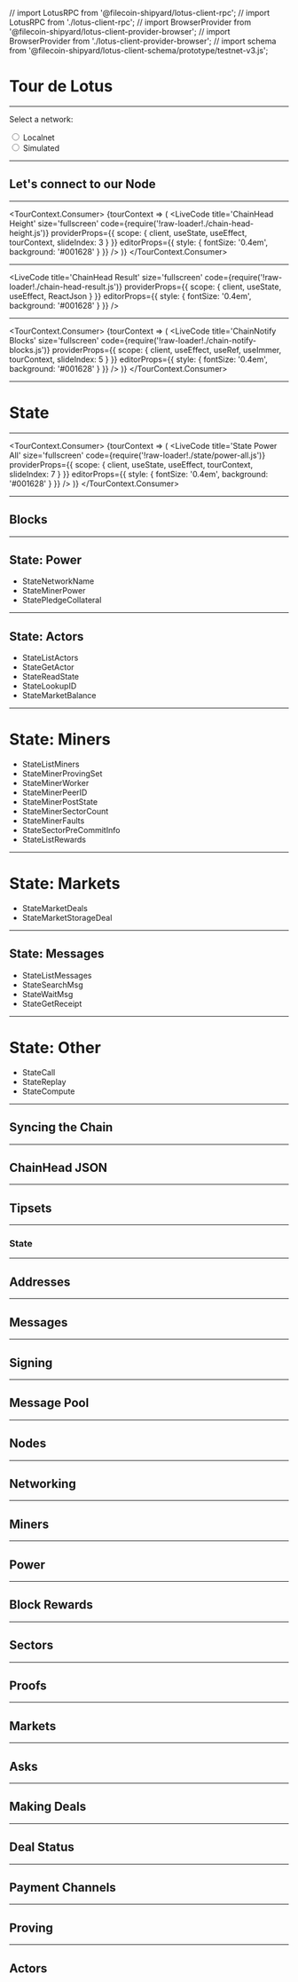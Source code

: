 // import LotusRPC from '@filecoin-shipyard/lotus-client-rpc';
// import LotusRPC from './lotus-client-rpc';
// import BrowserProvider from '@filecoin-shipyard/lotus-client-provider-browser';
// import BrowserProvider from './lotus-client-provider-browser';
// import schema from '@filecoin-shipyard/lotus-client-schema/prototype/testnet-v3.js';

<Head>
  <title>Tour de Lotus</title>
</Head>

# Tour de Lotus

---

Select a network:

<div>
  <input type='radio' name='net' value='localnet' defaultChecked={true} />
  Localnet
</div>
<div>
  <input type='radio' name='net' value='simulated' />
  Simulated
</div>

---

## Let's connect to our Node

---

<TourContext.Consumer>
  {tourContext => (
    <LiveCode
      title='ChainHead Height'
      size='fullscreen'
      code={require('!raw-loader!./chain-head-height.js')}
      providerProps={{
        scope: {
          client,
          useState,
          useEffect,
          tourContext,
          slideIndex: 3
        }
      }}
      editorProps={{ style: { fontSize: '0.4em', background: '#001628' } }}
    />
  )}
</TourContext.Consumer>

---

<LiveCode
  title='ChainHead Result'
  size='fullscreen'
  code={require('!raw-loader!./chain-head-result.js')}
  providerProps={{
    scope: {
      client,
      useState,
      useEffect,
      ReactJson
    }
  }}
  editorProps={{ style: { fontSize: '0.4em', background: '#001628' } }}
/>

---

<TourContext.Consumer>
  {tourContext => (
    <LiveCode
      title='ChainNotify Blocks'
      size='fullscreen'
      code={require('!raw-loader!./chain-notify-blocks.js')}
      providerProps={{
        scope: {
          client,
          useEffect,
          useRef,
          useImmer,
          tourContext,
          slideIndex: 5
        }
      }}
      editorProps={{ style: { fontSize: '0.4em', background: '#001628' } }}
    />
  )}
</TourContext.Consumer>

---

# State

---

<TourContext.Consumer>
  {tourContext => (
    <LiveCode
      title='State Power All'
      size='fullscreen'
      code={require('!raw-loader!./state/power-all.js')}
      providerProps={{
        scope: {
          client,
          useState,
          useEffect,
          tourContext,
          slideIndex: 7
        }
      }}
      editorProps={{ style: { fontSize: '0.4em', background: '#001628' } }}
    />
  )}
</TourContext.Consumer>

---

## Blocks

---

## State: Power

* StateNetworkName
* StateMinerPower
* StatePledgeCollateral

---

## State: Actors

* StateListActors
* StateGetActor
* StateReadState
* StateLookupID
* StateMarketBalance

---

# State: Miners

* StateListMiners
* StateMinerProvingSet
* StateMinerWorker
* StateMinerPeerID
* StateMinerPostState
* StateMinerSectorCount
* StateMinerFaults
* StateSectorPreCommitInfo
* StateListRewards

---

# State: Markets

* StateMarketDeals
* StateMarketStorageDeal

---

## State: Messages

* StateListMessages
* StateSearchMsg
* StateWaitMsg
* StateGetReceipt

---

# State: Other

* StateCall
* StateReplay
* StateCompute

---

## Syncing the Chain

---

## ChainHead JSON

---

## Tipsets

---

### State

---

## Addresses

---

## Messages

---

## Signing

---

## Message Pool

---

## Nodes

---

## Networking

---

## Miners

---

## Power

---

## Block Rewards

---

## Sectors

---

## Proofs

---

## Markets

---

## Asks

---

## Making Deals

---

## Deal Status

---

## Payment Channels

---

## Proving

---

## Actors
